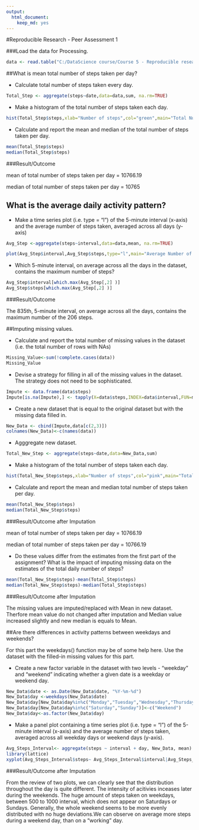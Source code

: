 ```yaml
---
output:
  html_document:
    keep_md: yes
---
```

#Reproducible Research - Peer Assessment 1


###Load the data for Processing.

```r

data <- read.table("C:/DataScience course/Course 5 - Reproducible research/Project 1/activity.csv", header=T,sep=",")

```


##What is mean total number of steps taken per day?


- Calculate total number of steps taken every day.

```r

Total_Step <- aggregate(steps~date,data=data,sum, na.rm=TRUE)

```


- Make a histogram of the total number of steps taken each day.

```r
hist(Total_Step$steps,xlab="Number of steps",col="green",main="Total Number of Steps Taken Each Day",breaks=25,xlim=c(0,25000))

```


- Calculate and report the mean and median of the total number of steps taken per day.

```r
mean(Total_Step$steps)
median(Total_Step$steps)

```

###Result/Outcome

mean of total number of steps taken per day = 10766.19

median of total number of steps taken per day = 10765
    
    

## What is the average daily activity pattern?

- Make a time series plot (i.e. type = "l") of the 5-minute interval (x-axis) and the average number of steps taken, averaged across all days (y-axis)

```r
Avg_Step <-aggregate(steps~interval,data=data,mean, na.rm=TRUE)

plot(Avg_Step$interval,Avg_Step$steps,type="l",main="Average Number of Steps Taken Averaged Across All Days",xlab="5-minute Interval",ylab="Average Number of Steps")

```


- Which 5-minute interval, on average across all the days in the dataset, contains the maximum number of steps?

```r
Avg_Step$interval[which.max(Avg_Step[,2] )]
Avg_Step$steps[which.max(Avg_Step[,2] )]
```

###Result/Outcome

The 835th, 5-minute interval, on average across all the days, contains the maximum number of the 206 steps.


##Imputing missing values.

- Calculate and report the total number of missing values in the dataset (i.e. the total number of rows with NAs)

```r
Missing_Value<-sum(!complete.cases(data))
Missing_Value
```


- Devise a strategy for filling in all of the missing values in the dataset. The strategy does not need to be sophisticated.

```r
Impute <- data.frame(data$steps)
Impute[is.na(Impute),] <- tapply(X=data$steps,INDEX=data$interval,FUN=mean,na.rm=TRUE)
```


- Create a new dataset that is equal to the original dataset but with the missing data filled in.

```r
New_Data <- cbind(Impute,data[c(2,3)])
colnames(New_Data)<-c(names(data))
```


- Agggregate new dataset.

```r

Total_New_Step <- aggregate(steps~date,data=New_Data,sum)
```


- Make a histogram of the total number of steps taken each day.

```r
hist(Total_New_Step$steps,xlab="Number of steps",col="pink",main="Total Number of Steps Taken Each Day",breaks=25,xlim=c(0,25000),ylim=c(0,20))
```


- Calculate and report the mean and median total number of steps taken per day. 

```r
mean(Total_New_Step$steps)
median(Total_New_Step$steps)

```

###Result/Outcome after Imputation

mean of total number of steps taken per day = 10766.19

median of total number of steps taken per day = 10766.19




- Do these values differ from the estimates from the first part of the assignment? What is the impact of imputing missing data on the estimates of the total daily number of steps?

```r
mean(Total_New_Step$steps)-mean(Total_Step$steps)
median(Total_New_Step$steps)-median(Total_Step$steps)
```

###Result/Outcome after Imputation

The missing values are imputed/replaced with Mean in new dataset. Therfore mean value do not changed after imputation and Median value increased slightly and new median is equals to Mean.




##Are there differences in activity patterns between weekdays and weekends?

For this part the weekdays() function may be of some help here. Use the dataset with the filled-in missing values for this part.


- Create a new factor variable in the dataset with two levels - "weekday" and "weekend" indicating whether a given date is a weekday or weekend day.

```r
New_Data$date <- as.Date(New_Data$date, "%Y-%m-%d")
New_Data$day <-weekdays(New_Data$date)
New_Data$day[New_Data$day%in%c("Monday","Tuesday","Wednesday","Thursday","Friday")]<-c("Weekday")
New_Data$day[New_Data$day%in%c("Saturday","Sunday")]<-c("Weekend")
New_Data$day<-as.factor(New_Data$day)
```

- Make a panel plot containing a time series plot (i.e. type = "l") of the 5-minute interval (x-axis) and the average number of steps taken, averaged across all weekday days or weekend days (y-axis). 


```r
Avg_Steps_Interval<- aggregate(steps ~ interval + day, New_Data, mean)
library(lattice)
xyplot(Avg_Steps_Interval$steps~ Avg_Steps_Interval$interval|Avg_Steps_Interval$day, main="Average Steps per Day by Interval",xlab="Interval", ylab="Steps",layout=c(1,2), type="l")
```


###Result/Outcome after Imputation

From the review of two plots, we can clearly see that the distribution throughout the day is quite different. The intensity of acitivies inceases later during the weekends. The huge amount of steps taken on weekdays, between 500 to 1000 interval, which does not appear on Saturdays or Sundays. Generally, the whole weekend seems to be more evenly distributed with no huge deviations.We can observe on average more steps during a weekend day, than on a "working" day. 
